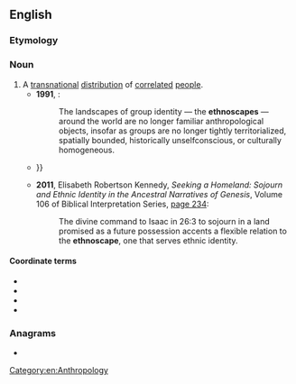 ==English==

===Etymology===
{{confix|ethno|scape|lang=en}}

===Noun===
{{en-noun}}

# A [[transnational]] [[distribution]] of [[correlated]] [[people]].
#* '''1991''', {{w|Arjun Appadurai}}:
#*: The landscapes of group identity — the '''ethnoscapes''' — around the world are no longer familiar anthropological objects, insofar as groups are no longer tightly territorialized, spatially bounded, historically unselfconscious, or culturally homogeneous.
#* {{quote-text|year=2006|author=Katrina Z. S. Schwartz|title=Nature and National Identity After Communism|page=200|passage=Is an '''ethnoscape''' preserved as a tourist attraction still an ethnoscape? In the English case, David Lowenthal suspects it is not: “The heritage landscape is less and less England, more and more 'England-land,' Europe's offshore theme park. {{...}}}}
#* '''2011''', Elisabeth Robertson Kennedy, ''Seeking a Homeland: Sojourn and Ethnic Identity in the Ancestral Narratives of Genesis'', Volume 106 of Biblical Interpretation Series, [https://books.google.com/books?id=yx03UKqYJdoC&pg=PA234&dq=%22The+divine+command+to+Isaac+in+26:3+to+sojourn+in+a+land+promised+as+a+future+possession+accents+a+flexible+relation+to+the+ethnoscape,+one+that+serves+ethnic+identity.%22&hl=en&sa=X&ei=nmY1VYi-IIOkyQT_mYEQ&ved=0CB4Q6AEwAA#v=onepage&q=%22The%20divine%20command%20to%20Isaac%20in%2026%3A3%20to%20sojourn%20in%20a%20land%20promised%20as%20a%20future%20possession%20accents%20a%20flexible%20relation%20to%20the%20ethnoscape%2C%20one%20that%20serves%20ethnic%20identity.%22&f=false page 234]:
#*: The divine command to Isaac in 26:3 to sojourn in a land promised as a future possession accents a flexible relation to the '''ethnoscape''', one that serves ethnic identity.

====Coordinate terms====
* {{l|en|technoscape}}
* {{l|en|financescape}}
* {{l|en|mediascape}}
* {{l|en|ideoscape}}

===Anagrams===
* {{anagrams|en|a=aceehnopst|phocenates}}

[[Category:en:Anthropology]]
